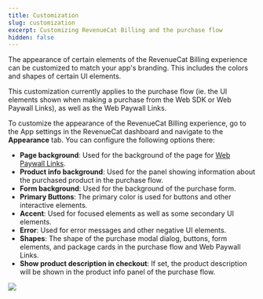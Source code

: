 ```yaml
---
title: Customization
slug: customization
excerpt: Customizing RevenueCat Billing and the purchase flow
hidden: false
---
```

The appearance of certain elements of the RevenueCat Billing experience can be customized to match your app's branding. This includes the colors and shapes of certain UI elements.

This customization currently applies to the purchase flow (ie. the UI elements shown when making a purchase from the Web SDK or Web Paywall Links), as well as the Web Paywall Links.

To customize the appearance of the RevenueCat Billing experience, go to the App settings in the RevenueCat dashboard and navigate to the **Appearance** tab. You can configure the following options there:

* **Page background**: Used for the background of the page for [Web Paywall Links](/web/revenuecat-billing/customer-portal.mdx).
* **Product info background**: Used for the panel showing information about the purchased product in the purchase flow.
* **Form background**: Used for the background of the purchase form.
* **Primary Buttons**: The primary color is used for buttons and other interactive elements.
* **Accent**: Used for focused elements as well as some secondary UI elements.
* **Error**: Used for error messages and other negative UI elements.
* **Shapes**: The shape of the purchase modal dialog, buttons, form elements, and package cards in the purchase flow and Web Paywall Links.
* **Show product description in checkout**: If set, the product description will be shown in the product info panel of the purchase flow. 

![](/images/rc-billing/customization.png)